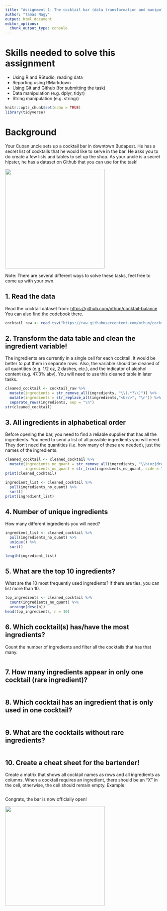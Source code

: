 ```yaml
---
title: "Assignment 1: The cocktail bar (data transformation and manipulation)"
author: "Tamas Nagy"
output: html_document
editor_options: 
  chunk_output_type: console
---
```


# Skills needed to solve this assignment

-   Using R and RStudio, reading data
-   Reporting using RMarkdown
-   Using Git and Github (for submitting the task)
-   Data manipulation (e.g. dplyr, tidyr)
-   String manipulation (e.g. stringr)

```r
knitr::opts_chunk$set(echo = TRUE)
library(tidyverse)
```

# Background

Your Cuban uncle sets up a cocktail bar in downtown Budapest. He has a secret list of cocktails that he would like to serve in the bar. He asks you to do create a few lists and tables to set up the shop. As your uncle is a secret hipster, he has a dataset on Github that you can use for the task!

![](https://media1.tenor.com/images/57a519cffd0ad4693be3b9c94b211540/tenor.gif?itemid=5195211){width="320"}

Note: There are several different ways to solve these tasks, feel free to come up with your own.

## 1. Read the data

Read the cocktail dataset from: <https://github.com/nthun/cocktail-balance> You can also find the codebook there.

```r
cocktail_raw <- read_tsv("https://raw.githubusercontent.com/nthun/cocktail-balance/refs/heads/master/cocktail_data.tsv")

```

## 2. Transform the data table and clean the ingredient variable!

The ingredients are currently in a single cell for each cocktail. It would be better to put them in separate rows. Also, the variable should be cleaned of all quantities (e.g. 1/2 oz, 2 dashes, etc.), and the indicator of alcohol content (e.g. 47.3% abv). You will need to use this cleaned table in later tasks.

```r
cleaned_cocktail <- cocktail_raw %>%
  mutate(ingredients = str_remove_all(ingredients, "\\(.*?\\)")) %>%
  mutate(ingredients = str_replace_all(ingredients,"<br/>", "\n")) %>%
  separate_rows(ingredients, sep = "\n")
str(cleaned_cocktail)
```

## 3. All ingredients in alphabetical order

Before opening the bar, you need to find a reliable supplier that has all the ingredients. You need to send a list of all possible ingredients you will need. They don't need the quantities (i.e. how many of these are needed), just the names of the ingredients.

```r
cleaned_cocktail <- cleaned_cocktail %>%
  mutate(ingredients_no_quant = str_remove_all(ingredients, "\\b(oz|drops|dashes|dash|bsp)\\b|\\d+|/"), 
         ingredients_no_quant = str_trim(ingredients_no_quant, side = "both"))
print(cleaned_cocktail)

ingredient_list <- cleaned_cocktail %>%
  pull(ingredients_no_quant) %>%
  sort()
print(ingredient_list)
```

## 4. Number of unique ingredients

How many different ingredients you will need?

```r
ingredient_list <- cleaned_cocktail %>%
  pull(ingredients_no_quant) %>%
  unique() %>%
  sort()

length(ingredient_list)
```

## 5. What are the top 10 ingredients?

What are the 10 most frequently used ingredients? If there are ties, you can list more than 10.

```r
top_ingredients <- cleaned_cocktail %>%
  count(ingredients_no_quant) %>%
  arrange(desc(n))
head(top_ingredients, n = 10)
```


## 6. Which cocktail(s) has/have the most ingredients?

Count the number of ingredients and filter all the cocktails that has that many.

```r

```

## 7. How many ingredients appear in only one cocktail (rare ingredient)?

```r

```

## 8. Which cocktail has an ingredient that is only used in one cocktail?

```r

```

## 9. What are the cocktails without rare ingredients?

```r
  
```

## 10. Create a cheat sheet for the bartender!

Create a matrix that shows all cocktail names as rows and all ingredients as columns. When a cocktail requires an ingredient, there should be an "X" in the cell, otherwise, the cell should remain empty. Example:

```r

```


Congrats, the bar is now officially open!

![](https://i.pinimg.com/originals/4e/c1/0c/4ec10c9d32b2c7c28b4b638c7f809ec5.gif){width="320"}
